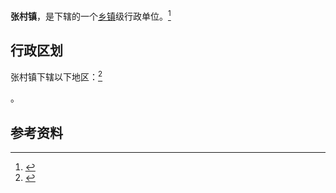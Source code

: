 {{中国乡级行政区|37/10/02/100/000}}

'''张村镇'''，是{{PRC admin/fullname|37/10/02/100/000|3}}下辖的一个[[乡镇|乡镇]]级行政单位。<ref>{{PRC admin/ref sgc|{{PRC admin/parent|37/10/02/100/000}}}}</ref>

== 行政区划 ==

张村镇下辖以下地区：<ref>{{PRC admin/ref sgc|37/10/02/100/000}}</ref>

{{PRC admin/children|37/10/02/100/000}}。

== 参考资料 ==

{{reflist}}

{{行政区划小作品}}
{{PRC admin/navcat|37/10/02/100/000}}